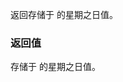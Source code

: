 {{cpp/chrono/weekday/title|1=operator unsigned}}
{{cpp/chrono/weekday/navbar}}
{{dcl begin}}
{{dcl|since=c++20|1=
constexpr explicit operator unsigned() const noexcept;
}}
{{dcl end}}

返回存储于 {{tt|*this}} 的星期之日值。

=== 返回值 ===
存储于 {{tt|*this}} 的星期之日值。

{{langlinks|en|ja}}